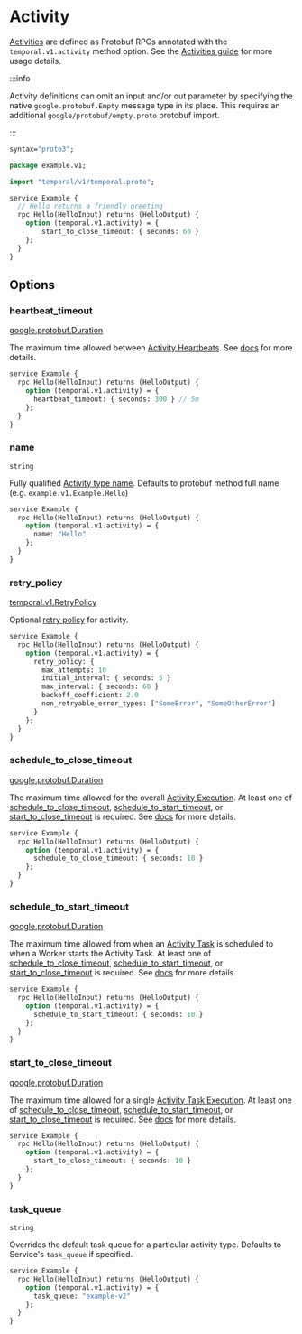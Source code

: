 
# Activity

[Activities](https://docs.temporal.io/activities) are defined as Protobuf RPCs annotated with the `temporal.v1.activity` method option. See the [Activities guide](/docs/guides/activities) for more usage details.

:::info

Activity definitions can omit an input and/or out parameter by specifying the native `google.protobuf.Empty` message type in its place. This requires an additional `google/protobuf/empty.proto` protobuf import.

:::

```protobuf title="example.proto"
syntax="proto3";

package example.v1;

import "temporal/v1/temporal.proto";

service Example {
  // Hello returns a friendly greeting
  rpc Hello(HelloInput) returns (HelloOutput) {
    option (temporal.v1.activity) = {
        start_to_close_timeout: { seconds: 60 }
    };
  }
}
```

## Options

### heartbeat_timeout

[google.protobuf.Duration](https://protobuf.dev/reference/protobuf/google.protobuf/#duration)

The maximum time allowed between [Activity Heartbeats](https://docs.temporal.io/activities#activity-heartbeat). See [docs](https://docs.temporal.io/activities#heartbeat-timeout) for more details.

```protobuf
service Example {
  rpc Hello(HelloInput) returns (HelloOutput) {
    option (temporal.v1.activity) = {
      heartbeat_timeout: { seconds: 300 } // 5m
    };
  }
}
```

### name

`string`

Fully qualified [Activity type name](https://docs.temporal.io/activities#activity-type). Defaults to protobuf method full name (e.g. `example.v1.Example.Hello`)

```protobuf
service Example {
  rpc Hello(HelloInput) returns (HelloOutput) {
    option (temporal.v1.activity) = {
      name: "Hello"
    };
  }
}
```

### retry_policy

[temporal.v1.RetryPolicy](https://buf.build/cludden/protoc-gen-go-temporal/docs/main:temporal.v1#temporal.v1.RetryPolicy)

Optional [retry policy](https://docs.temporal.io/retry-policies) for activity.

```protobuf
service Example {
  rpc Hello(HelloInput) returns (HelloOutput) {
    option (temporal.v1.activity) = {
      retry_policy: {
        max_attempts: 10
        initial_interval: { seconds: 5 }
        max_interval: { seconds: 60 }
        backoff_coefficient: 2.0
        non_retryable_error_types: ["SomeError", "SomeOtherError"]
      }
    };
  }
}
```

### schedule_to_close_timeout

[google.protobuf.Duration](https://protobuf.dev/reference/protobuf/google.protobuf/#duration)

The maximum time allowed for the overall [Activity Execution](https://docs.temporal.io/activities#activity-execution). At least one of [schedule_to_close_timeout](#schedule_to_close_timeout), [schedule_to_start_timeout](#schedule_to_start_timeout), or [start_to_close_timeout](#start_to_close_timeout) is required. See [docs](https://docs.temporal.io/activities#schedule-to-close-timeout) for more details.

```protobuf
service Example {
  rpc Hello(HelloInput) returns (HelloOutput) {
    option (temporal.v1.activity) = {
      schedule_to_close_timeout: { seconds: 10 }
    };
  }
}
```

### schedule_to_start_timeout

[google.protobuf.Duration](https://protobuf.dev/reference/protobuf/google.protobuf/#duration)

The maximum time allowed from when an [Activity Task](https://docs.temporal.io/workers#activity-task) is scheduled to when a Worker starts the Activity Task. At least one of [schedule_to_close_timeout](#schedule_to_close_timeout), [schedule_to_start_timeout](#schedule_to_start_timeout), or [start_to_close_timeout](#start_to_close_timeout) is required. See [docs](https://docs.temporal.io/activities#schedule-to-start-timeout) for more details.

```protobuf
service Example {
  rpc Hello(HelloInput) returns (HelloOutput) {
    option (temporal.v1.activity) = {
      schedule_to_start_timeout: { seconds: 10 }
    };
  }
}
```

### start_to_close_timeout

[google.protobuf.Duration](https://protobuf.dev/reference/protobuf/google.protobuf/#duration)

The maximum time allowed for a single [Activity Task Execution](https://docs.temporal.io/workers#activity-task-execution). At least one of [schedule_to_close_timeout](#schedule_to_close_timeout), [schedule_to_start_timeout](#schedule_to_start_timeout), or [start_to_close_timeout](#start_to_close_timeout) is required. See [docs](https://docs.temporal.io/activities#start-to-close-timeout) for more details.

```protobuf
service Example {
  rpc Hello(HelloInput) returns (HelloOutput) {
    option (temporal.v1.activity) = {
      start_to_close_timeout: { seconds: 10 }
    };
  }
}
```

### task_queue

`string`

Overrides the default task queue for a particular activity type. Defaults to Service's `task_queue` if specified.

```protobuf
service Example {
  rpc Hello(HelloInput) returns (HelloOutput) {
    option (temporal.v1.activity) = {
      task_queue: "example-v2"
    };
  }
}
```
